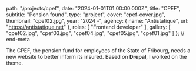 
  path: "/projects/cpef",
  date: "2024-01-01T01:00:00.000Z",
  title: "CPEF",
  subtitle: "Pension found",
  type: "project",
  cover: "cpef-cover.jpg",
  thumbnail: "cpef02.jpg",
  year: "2024 -",
  agency: {
    name: "Antistatique",
    url: "https://antistatique.net"
  },
  roles: [
    "Frontend developer"
  ],
  gallery: [
    "cpef02.jpg",
    "cpef03.jpg",
    "cpef04.jpg",
    "cpef05.jpg",
    "cpef01.jpg"
  ]
}; // end-meta

The CPEF, the pension fund for employees of the State of Fribourg, needs a new website to better inform its insured. Based on **Drupal**, I worked on the theme.

